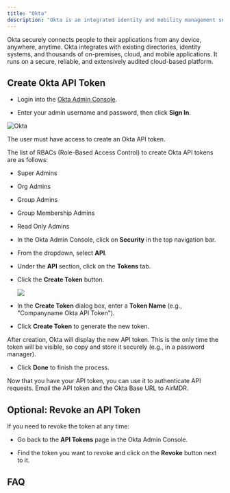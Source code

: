```yaml
---
title: "Okta"
description: "Okta is an integrated identity and mobility management service."
---
```


Okta securely connects people to their applications from any device, anywhere, anytime. Okta integrates with existing directories, identity systems, and thousands of on-premises, cloud, and mobile applications. It runs on a secure, reliable, and extensively audited cloud-based platform.

## Create Okta API Token

* Login into the [Okta Admin Console](https://your-okta-domain.okta.com).

* Enter your admin username and password, then click **Sign In**.

![Okta](/images/Okta-1.png)

<Info>
  The user must have access to create an Okta API token.&#x20;

  The list of RBACs (Role-Based Access Control) to create Okta API tokens are as follows:

  * Super Admins

  * Org Admins

  * Group Admins

  * Group Membership Admins

  * Read Only Admins
</Info>

* In the Okta Admin Console, click on **Security** in the top navigation bar.

* From the dropdown, select **API**.

* Under the **API** section, click on the **Tokens** tab.

* Click the **Create Token** button.

  ![](/Okta2.png)

* In the **Create Token** dialog box, enter a **Token Name** (e.g., "Companyname Okta API Token").

* Click **Create Token** to generate the new token.

<Info>
  After creation, Okta will display the new API token.
</Info>

<Warning>
  This is the only time the token will be visible, so copy and store it securely (e.g., in a password manager).
</Warning>

* Click **Done** to finish the process.

<Tip>
  Now that you have your API token, you can use it to authenticate API requests.
</Tip>

<Check>
  <Icon icon="envelope" /> Email the API token and the Okta Base URL to AirMDR.
</Check>

## Optional: Revoke an API Token

If you need to revoke the token at any time:

* Go back to the **API Tokens** page in the Okta Admin Console.

* Find the token you want to revoke and click on the **Revoke** button next to it.

## FAQ
